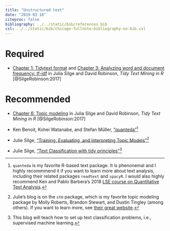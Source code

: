 ```yaml
---
title: "Unstructured text"
date: "2019-03-18"
citeproc: false
bibliography: ../../static/bib/references.bib
csl: ../../static/bib/chicago-fullnote-bibliography-no-bib.csl
---
```


# Required

- <i class="fas fa-book"></i> [Chapter 1: Tidytext format](https://www.tidytextmining.com/tidytext.html) and [Chapter 3: Analyzing word and document frequency: tf-idf](https://www.tidytextmining.com/tfidf.html) in Julia Silge and David Robinson, *Tidy Text Mining in R* [@SilgeRobinson:2017]

# Recommended

- <i class="fas fa-book"></i> [Chapter 6: Topic modeling](https://www.tidytextmining.com/topicmodeling.html) in Julia Silge and David Robinson, *Tidy Text Mining in R* [@SilgeRobinson:2017]

- <i class="fas fa-external-link-square-alt"></i> Ken Benoit, Kohei Watanabe, and Stefan M&uuml;ller, ["quanteda"](https://tutorials.quanteda.io/)^[`quanteda` is my favorite R-based text package. It is phenonemal and I highly recommmend it if you want to learn more about text analysis, including their related packages `readtext` and `spacyR`. I would also highly recommend Ken and Pablo Barbera's 2018 [LSE course on Quantitative Text Analysis](https://lse-my459.github.io/).]

- <i class="fas fa-external-link-square-alt"></i> Julie Silge, ["Training, Evaluating, and Interpreting Topic Models"](https://juliasilge.com/blog/evaluating-stm/)^[Julie's blog is on the `stm` package, which is my favorite topic modeling package by Molly Roberts, Brandon Stewart, and Dustin Tingley (among others). If you want to learn more, see [their great website](https://www.structuraltopicmodel.com/).]

- <i class="fas fa-external-link-square-alt"></i> Julie Silge, ["Text Classification with tidy principles"](https://juliasilge.com/blog/tidy-text-classification/)^[This blog will teach how to set up text classification problems, i.e., supervised machine learning.]

